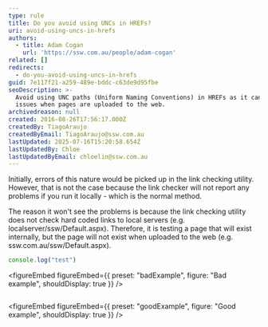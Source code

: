 ```yaml
---
type: rule
title: Do you avoid using UNCs in HREFs?
uri: avoid-using-uncs-in-hrefs
authors:
  - title: Adam Cogan
    url: 'https://ssw.com.au/people/adam-cogan'
related: []
redirects:
  - do-you-avoid-using-uncs-in-hrefs
guid: 7e117f21-a259-489e-bddc-c63de9d95fbe
seoDescription: >-
  Avoid using UNC paths (Uniform Naming Conventions) in HREFs as it can cause
  issues when pages are uploaded to the web.
archivedreason: null
created: 2016-08-26T17:56:17.000Z
createdBy: TiagoAraujo
createdByEmail: TiagoAraujo@ssw.com.au
lastUpdated: 2025-07-16T15:20:58.654Z
lastUpdatedBy: Chloe
lastUpdatedByEmail: chloelin@ssw.com.au
---
```


Initially, errors of this nature would be picked up in the link checking utility. However, that is not the case because the link checker will not report any problems if you run it locally - which is the normal method.

The reason it won't see the problems is because the link checking utility does not check hard coded links to local servers (e.g. localserver/ssw/Default.aspx). Therefore, it is testing a page that will exist internally, but the page will not exist when uploaded to the web (e.g. ssw\.com.au/ssw/Default.aspx).

```javascript
console.log("test")
```

<figureEmbed
  figureEmbed={{
    preset: "badExample",
    figure: "Bad example",
    shouldDisplay: true
  }}
/>

```html
```

<figureEmbed
  figureEmbed={{
    preset: "goodExample",
    figure: "Good example",
    shouldDisplay: true
  }}
/>
